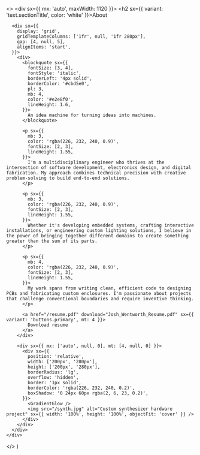 
  <>
    <div sx={{ mx: 'auto', maxWidth: 1120 }}>
      <h2 sx={{ variant: 'text.sectionTitle', color: 'white' }}>About</h2>

      <div sx={{
        display: 'grid',
        gridTemplateColumns: ['1fr', null, '1fr 280px'],
        gap: [4, null, 5],
        alignItems: 'start',
      }}>
        <div>
          <blockquote sx={{
            fontSize: [3, 4],
            fontStyle: 'italic',
            borderLeft: '4px solid',
            borderColor: '#cbd5e0',
            pl: 3,
            mb: 4,
            color: '#e2e8f0',
            lineHeight: 1.6,
          }}>
            An idea machine for turning ideas into machines.
          </blockquote>

          <p sx={{
            mb: 3,
            color: 'rgba(226, 232, 240, 0.9)',
            fontSize: [2, 3],
            lineHeight: 1.55,
          }}>
            I'm a multidisciplinary engineer who thrives at the intersection of software development, electronics design, and digital fabrication. My approach combines technical precision with creative problem-solving to build end-to-end solutions.
          </p>

          <p sx={{
            mb: 3,
            color: 'rgba(226, 232, 240, 0.9)',
            fontSize: [2, 3],
            lineHeight: 1.55,
          }}>
            Whether it's developing embedded systems, crafting interactive installations, or engineering custom lighting solutions, I believe in the power of bringing together different domains to create something greater than the sum of its parts.
          </p>

          <p sx={{
            mb: 4,
            color: 'rgba(226, 232, 240, 0.9)',
            fontSize: [2, 3],
            lineHeight: 1.55,
          }}>
            My work spans from writing clean, efficient code to designing PCBs and fabricating custom enclosures. I'm passionate about projects that challenge conventional boundaries and require inventive thinking.
          </p>

          <a href="/resume.pdf" download="Josh_Wentworth_Resume.pdf" sx={{ variant: 'buttons.primary', mt: 4 }}>
            Download resume
          </a>
        </div>

        <div sx={{ mx: ['auto', null, 0], mt: [4, null, 0] }}>
          <div sx={{
            position: 'relative',
            width: ['200px', '280px'],
            height: ['200px', '280px'],
            borderRadius: 'lg',
            overflow: 'hidden',
            border: '1px solid',
            borderColor: 'rgba(226, 232, 240, 0.2)',
            boxShadow: '0 24px 60px rgba(2, 6, 23, 0.2)',
          }}>
            <GradientGlow />
            <img src="/synth.jpg" alt="Custom synthesizer hardware project" sx={{ width: '100%', height: '100%', objectFit: 'cover' }} />
          </div>
        </div>
      </div>
    </div>

  </>
)
